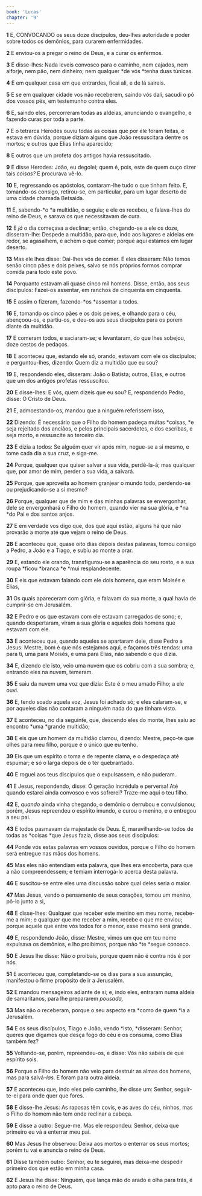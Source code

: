 ```yaml
---
book: 'Lucas'
chapter: '9'
---
```


**1** E, CONVOCANDO os seus doze discípulos, deu-lhes autoridade e poder sobre todos os demônios, para curarem enfermidades.

**2** E enviou-os a pregar o reino de Deus, e a curar os enfermos.

**3** E disse-lhes: Nada leveis convosco para o caminho, nem cajados, nem alforje, nem pão, nem dinheiro; nem qualquer *de vós *tenha duas túnicas.

**4** E em qualquer casa em que entrardes, ficai ali, e de lá saireis.

**5** E se em qualquer cidade vos não receberem, saindo vós dali, sacudi o pó dos vossos pés, em testemunho contra eles.

**6** E, saindo eles, percorreram todas as aldeias, anunciando o evangelho, e fazendo curas por toda a parte.

**7** E o tetrarca Herodes ouviu todas as coisas que por ele foram feitas, e estava em dúvida, porque diziam alguns que João ressuscitara dentre os mortos; e outros que Elias tinha aparecido;

**8** E outros que um profeta dos antigos havia ressuscitado.

**9** E disse Herodes: João, eu degolei; quem é, pois, este de quem ouço dizer tais _coisas?_ E procurava vê-lo.

**10** E, regressando os apóstolos, contaram-lhe tudo o que tinham feito. E, tomando-os consigo, retirou-se, em particular, para um lugar deserto de uma cidade chamada Betsaida.

**11** E, sabendo-*o *a multidão, o seguiu; e ele os recebeu, e falava-lhes do reino de Deus, e sarava os que necessitavam de cura.

**12** E _já_ o dia começava a declinar; então, chegando-se a ele os doze, disseram-lhe: Despede a multidão, para que, indo aos lugares e aldeias em redor, se agasalhem, e achem o que comer; porque aqui estamos em lugar deserto.

**13** Mas ele lhes disse: Dai-lhes vós de comer. E eles disseram: Não temos senão cinco pães e dois peixes, salvo se nós próprios formos comprar comida para todo este povo.

**14** Porquanto estavam ali quase cinco mil homens. Disse, então, aos seus discípulos: Fazei-os assentar, em ranchos de cinquenta em cinquenta.

**15** E assim o fizeram, fazendo-*os *assentar a todos.

**16** E, tomando os cinco pães e os dois peixes, e olhando para o céu, abençoou-os, e partiu-os, e deu-os aos seus discípulos para os porem diante da multidão.

**17** E comeram todos, e saciaram-se; e levantaram, do que lhes sobejou, doze cestos de pedaços.

**18** E aconteceu que, estando ele só, orando, estavam com ele os discípulos; e perguntou-lhes, dizendo: Quem diz a multidão que eu sou?

**19** E, respondendo eles, disseram: João o Batista; outros, Elias, e outros que um dos antigos profetas ressuscitou.

**20** E disse-lhes: E vós, quem dizeis que eu sou? E, respondendo Pedro, disse: O Cristo de Deus.

**21** E, admoestando-os, mandou que a ninguém referissem isso,

**22** Dizendo: É necessário que o Filho do homem padeça muitas *coisas, *e seja rejeitado dos anciãos, e pelos principais sacerdotes, e dos escribas, e seja morto, e ressuscite ao terceiro dia.

**23** E dizia a todos: Se alguém quer vir após mim, negue-se a si mesmo, e tome cada dia a sua cruz, e siga-me.

**24** Porque, qualquer que quiser salvar a sua vida, perdê-la-á; mas qualquer que, por amor de mim, perder a sua vida, a salvará.

**25** Porque, que aproveita ao homem granjear o mundo todo, perdendo-se ou prejudicando-se a si mesmo?

**26** Porque, qualquer que de mim e das minhas palavras se envergonhar, dele se envergonhará o Filho do homem, quando vier na sua glória, e *na *do Pai e dos santos anjos.

**27** E em verdade vos digo que, dos que aqui estão, alguns há que não provarão a morte até que vejam o reino de Deus.

**28** E aconteceu que, quase oito dias depois destas palavras, tomou consigo a Pedro, a João e a Tiago, e subiu ao monte a orar.

**29** E, estando ele orando, transfigurou-se a aparência do seu rosto, e a sua roupa *ficou *branca *e *mui resplandecente.

**30** E eis que estavam falando com ele dois homens, que eram Moisés e Elias,

**31** Os quais apareceram com glória, e falavam da sua morte, a qual havia de cumprir-se em Jerusalém.

**32** E Pedro e os que estavam com ele estavam carregados de sono; e, quando despertaram, viram a sua glória e aqueles dois homens que estavam com ele.

**33** E aconteceu que, quando aqueles se apartaram dele, disse Pedro a Jesus: Mestre, bom é que nós estejamos aqui, e façamos três tendas: uma para ti, uma para Moisés, e uma para Elias, não sabendo o que dizia.

**34** E, dizendo ele isto, veio uma nuvem que os cobriu com a sua sombra; e, entrando eles na nuvem, temeram.

**35** E saiu da nuvem uma voz que dizia: Este é o meu amado Filho; a ele ouvi.

**36** E, tendo soado aquela voz, Jesus foi achado só; e eles calaram-se, e por aqueles dias não contaram a ninguém nada do que tinham visto.

**37** E aconteceu, no dia seguinte, que, descendo eles do monte, lhes saiu ao encontro *uma *grande multidão;

**38** E eis que um homem da multidão clamou, dizendo: Mestre, peço-te que olhes para meu filho, porque é o único que eu tenho.

**39** Eis que um espírito o toma e de repente clama, e o despedaça até espumar; e só o larga depois de o ter quebrantado.

**40** E roguei aos teus discípulos que o expulsassem, e não puderam.

**41** E Jesus, respondendo, disse: Ó geração incrédula e perversa! Até quando estarei ainda convosco e vos sofrerei? Traze-me aqui o teu filho.

**42** E, _quando_ ainda vinha chegando, o demônio o derrubou e convulsionou; porém, Jesus repreendeu o espírito imundo, e curou o menino, e o entregou a seu pai.

**43** E todos pasmavam da majestade de Deus. E, maravilhando-se todos de todas as *coisas *que Jesus fazia, disse aos seus discípulos:

**44** Ponde vós estas palavras em vossos ouvidos, porque o Filho do homem será entregue nas mãos dos homens.

**45** Mas eles não entendiam esta palavra, que lhes era encoberta, para que a não compreendessem; e temiam interrogá-lo acerca desta palavra.

**46** E suscitou-se entre eles uma discussão sobre qual deles seria o maior.

**47** Mas Jesus, vendo o pensamento de seus corações, tomou um menino, pô-lo junto a si,

**48** E disse-lhes: Qualquer que receber este menino em meu nome, recebe-me a mim; e qualquer que me receber a mim, recebe o que me enviou; porque aquele que entre vós todos for o menor, esse mesmo será grande.

**49** E, respondendo João, disse: Mestre, vimos um que em teu nome expulsava os demônios, e lho proibimos, porque não *te *segue conosco.

**50** E Jesus lhe disse: Não _o_ proibais, porque quem não é contra nós é por nós.

**51** E aconteceu que, completando-se os dias para a sua assunção, manifestou o firme propósito de ir a Jerusalém.

**52** E mandou mensageiros adiante de si; e, indo eles, entraram numa aldeia de samaritanos, para lhe prepararem _pousada,_

**53** Mas não o receberam, porque o seu aspecto era *como de quem *ia a Jerusalém.

**54** E os seus discípulos, Tiago e João, vendo *isto, *disseram: Senhor, queres que digamos que desça fogo do céu e os consuma, como Elias também fez?

**55** Voltando-se, porém, repreendeu-os, e disse: Vós não sabeis de que espírito sois.

**56** Porque o Filho do homem não veio para destruir as almas dos homens, mas para salvá-_las_. E foram para outra aldeia.

**57** E aconteceu que, indo eles pelo caminho, lhe disse um: Senhor, seguir-te-ei para onde quer que fores.

**58** E disse-lhe Jesus: As raposas têm covis, e as aves do céu, ninhos, mas o Filho do homem não tem onde reclinar a cabeça.

**59** E disse a outro: Segue-me. Mas ele respondeu: Senhor, deixa que primeiro eu vá a enterrar meu pai.

**60** Mas Jesus lhe observou: Deixa aos mortos o enterrar os seus mortos; porém tu vai e anuncia o reino de Deus.

**61** Disse também outro: Senhor, eu te seguirei, mas deixa-me despedir primeiro dos que estão em minha casa.

**62** E Jesus lhe disse: Ninguém, que lança mão do arado e olha para trás, é apto para o reino de Deus.

